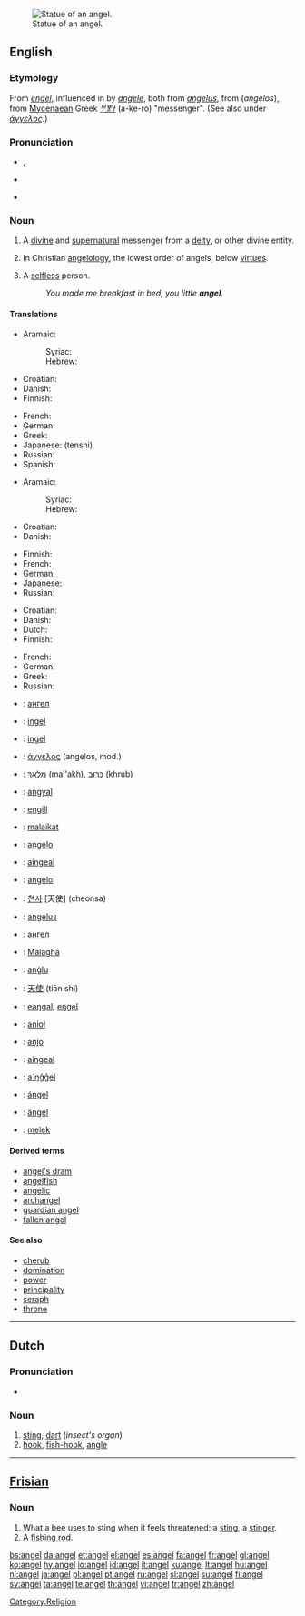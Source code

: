 {{see|Angel|ángel}}
[[Image:Statue at Metairie Cemetery.jpg|thumb|right|Statue of an angel.]]

==English==

===Etymology===
From {{OE.}} ''[[engel]]'', influenced in {{ME.}} by {{OF.}} ''[[angele]]'', both from {{LL.}} ''[[angelus]]'', from {{AGr.}} ''{{polytonic|[[ἄγγελος]]}}'' (''angelos''), from [[Mycenaean]] Greek ''[[𐀀𐀐𐀫]]'' (a-ke-ro)  "messenger". (See also under ''[[άγγελος#Etymology|άγγελος]]''.)

===Pronunciation===
*{{enPR|ānʹjəl}}, {{IPA|/ˈeɪndʒəl/}}
*{{audio|en-uk-angel.ogg|Audio (UK)}}
*{{audio|en-us-angel.ogg|Audio (US)}}
*:{{rhymes|eɪndʒəl}}

===Noun===
{{en-noun}}

# A [[divine]] and [[supernatural]] messenger from a [[deity]], or other divine entity.
# {{context|biblical tradition}} In Christian [[angelology]], the lowest order of angels, below [[virtue]]s.
# A [[selfless]] person.
#: ''You made me breakfast in bed, you little '''angel'''.''

====Translations====
{{trans-top|messenger from a deity}}
*Aramaic:
*:Syriac: {{t-|arc|ܡܠܐܟܐ|m||tr=mal'akhā, mal'akho}}
*:Hebrew: {{t-|he|מלאכא|m||tr=mal'akhā, mal'akho}}
*Croatian: {{t-|hr|anđeo|m}}
*Danish: {{t|da|engel|c}}
*Finnish: {{t|fi|enkeli}}
{{trans-mid}}
*French: {{t|fr|ange|m}}
*German: {{t|de|Engel|m}}
*Greek: {{t+|el|άγγελος|m|tr=ángelos}}
*Japanese: {{t|ja|天使}} (tenshi)
*Russian: {{t|ru|ангел|m||tr=áng'el}}
*Spanish: {{t|es|ángel|m}}
{{trans-bottom}}

{{trans-top|in Christian angelology, the lowest order of angels}}
*Aramaic:
*:Syriac: {{t-|arc|ܡܠܐܟܐ|m||tr=mal'akhā, mal'akho}}
*:Hebrew: {{t-|he|מלאכא|m||tr=mal'akhā, mal'akho}}
*Croatian: {{t-|hr|anđeo|m}}
*Danish: {{t|da|engel|c}}
{{trans-mid}}
*Finnish: {{t|fi|enkeli}}
*French: {{t|fr|ange|m}}
*German: {{t|de|Engel|m}}
*Japanese: {{t|ja|天使||tr=tenshi}}
*Russian: {{t|ru|ангел|m|áng'el}}
{{trans-bottom}}

{{trans-top|selfless person}}
*Croatian: {{t-|hr|anđeo|m}}
*Danish: {{t|da|engel|c}}
*Dutch: {{t|nl|engel|m}}
*Finnish: {{t|fi|enkeli}}
{{trans-mid}}
*French: {{t|fr|ange|m}}
*German: {{t|de|Engel|m}}
*Greek: {{t+|el|άγγελος|m|tr=ángelos}}
*Russian: {{t|ru|ангел|m||áng'el}}
{{trans-bottom}}

{{checktrans-top}}
*{{ttbc|Bulgarian}}: [[ангел]] {{m}}
*{{ttbc|Estonian}}: [[ingel]]
*{{ttbc|Frisian}}: [[ingel]]
*{{ttbc|Greek, Ancient}}: [[άγγελος]] {{m}} (angelos, mod.)
*{{ttbc|Hebrew}}: [[מלאך|מַלְאָךְ]] {{m}} (mal'akh), [[כרוב|כְּרוּב]] {{m}} (khrub)
*{{ttbc|Hungarian}}: [[angyal]]
*{{ttbc|Icelandic}}: [[engill]] {{m}}
*{{ttbc|Indonesian}}: [[malaikat]]
*{{ttbc|Interlingua}}: [[angelo]]
*{{ttbc|Irish}}: [[aingeal]]
*{{ttbc|Italian}}: [[angelo]] {{m}}
*{{ttbc|Korean}}: [[천사]] [天使] (cheonsa)
{{trans-mid}}
*{{ttbc|Latin}}: [[angelus]] {{m}}
*{{ttbc|Macedonian}}: [[ангел]] {{m}}
*{{ttbc|Malayalam}}: [[Malagha]] {{m}}
*{{ttbc|Maltese}}: [[anġlu]] {{m}}
*{{ttbc|Mandarin Chinese}}: [[天使]] (tiān shǐ)
*{{ttbc|Northern Sami}}: [[eaŋgal]], [[eŋgel]]
*{{ttbc|Polish}}: [[anioł]] {{m}}
*{{ttbc|Portuguese}}: [[anjo]] {{m}}
*{{ttbc|Scottish Gaelic}}: [[aingeal]] {{m}}
*{{ttbc|Skolt Sami}}: [[a´ŋǧǧel]]
*{{ttbc|Spanish}}: [[ángel]] {{m}}
*{{ttbc|Swedish}}: [[ängel]] {{c}}
*{{ttbc|Turkish}}: [[melek]]
{{trans-bottom}}

====Derived terms====
*[[angel's dram]]
*[[angelfish]]
*[[angelic]]
*[[archangel]]
*[[guardian angel]]
*[[fallen angel]]

====See also====
*[[cherub]]
*[[domination]]
*[[power]]
*[[principality]]
*[[seraph]]
*[[throne]]

[[Category:Religion]]

----

==Dutch==

===Pronunciation===
*{{IPA|/ˈaŋəl/}}

===Noun===
{{nl-noun|g=m|angels|angeltje}}

# [[sting]], [[dart]] (''insect's organ'')
# [[hook]], [[fish-hook]], [[angle]]

----

==[[Frisian]]==

===Noun===
{{infl|fy|noun}}

# What a bee uses to sting when it feels threatened: a [[sting]], a [[stinger]].
# A [[fishing rod]].

[[bs:angel]]
[[da:angel]]
[[et:angel]]
[[el:angel]]
[[es:angel]]
[[fa:angel]]
[[fr:angel]]
[[gl:angel]]
[[ko:angel]]
[[hy:angel]]
[[io:angel]]
[[id:angel]]
[[it:angel]]
[[ku:angel]]
[[lt:angel]]
[[hu:angel]]
[[nl:angel]]
[[ja:angel]]
[[pl:angel]]
[[pt:angel]]
[[ru:angel]]
[[sl:angel]]
[[su:angel]]
[[fi:angel]]
[[sv:angel]]
[[ta:angel]]
[[te:angel]]
[[th:angel]]
[[vi:angel]]
[[tr:angel]]
[[zh:angel]]